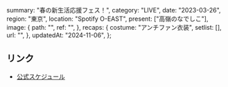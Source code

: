   summary: "春の新生活応援フェス！",
  category: "LIVE",
  date: "2023-03-26",
  region: "東京",
  location: "Spotify O-EAST",
  present: ["高嶺のなでしこ"],
  image: {
    path: "",
    ref: "",
  },
  recaps: {
    costume: "アンチファン衣装",
    setlist: [],
    url: "",
  },
  updatedAt: "2024-11-06",
};

## リンク

- [公式スケジュール](https://takanenonadeshiko.jp/?p=786)
